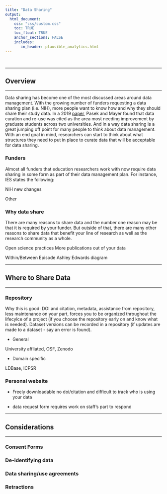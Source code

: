 ```yaml
---
title: "Data Sharing"
output: 
  html_document:
    css: "css/custom.css"
    toc: TRUE
    toc_float: TRUE
    anchor_sections: FALSE
    includes:
       in_header: plausible_analytics.html
---
```


<br>

---

## Overview

---

Data sharing has become one of the most discussed areas around data management. With the growing number of funders requesting a data sharing plan (i.e. NIH), more people want to know how and why they should share their study data. In a 2019 [paper](https://journals.library.ualberta.ca/istl/index.php/istl/article/view/12), Pasek and Mayer found that data curation and re-use was cited as the area most needing improvement by graduate students across two universities. And in a way data sharing is a great jumping off point for many people to think about data management. With an end goal in mind, researchers can start to think about what structures they need to put in place to curate data that will be acceptable for data sharing.

### Funders

Almost all funders that education researchers work with now require data sharing in some form as part of their data management plan. For instance, IES states the following:

NIH new changes

Other


### Why data share

There are many reasons to share data and the number one reason may be that it is required by your funder. But outside of that, there are many other reasons to share data that benefit your line of research as well as the research community as a whole.

Open science practices
More publications out of your data


Within/Between Episode
Ashley Edwards diagram


---

## Where to Share Data

---

### Repository

Why this is good: DOI and citation, metadata, assistance from repository, less maintenance on your part, forces you to be organized throughout the lifecylce of a project (if you choose the repository early on and know what is needed). Dataset versions can be recorded in a repository (if updates are made to a dataset - say an error is found).

- General 

University affliated, OSF, Zenodo

- Domain specific

LDBase, ICPSR


### Personal website

- Freely downloadable
no doi/citation and difficult to track who is using your data

- data request form
requires work on staff's part to respond


---

## Considerations

---


### Consent Forms


### De-identifying data


### Data sharing/use agreements


### Retractions

